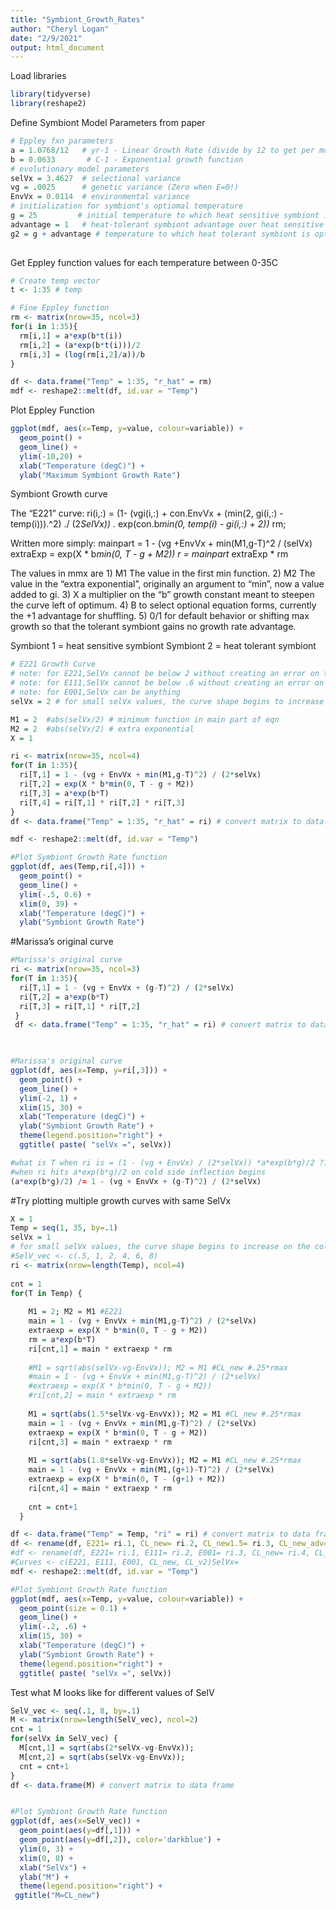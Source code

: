 ```yaml
---
title: "Symbiont_Growth_Rates"
author: "Cheryl Logan"
date: "2/9/2021"
output: html_document
---
```


Load libraries
```r
library(tidyverse)
library(reshape2)
```

Define Symbiont Model Parameters from paper
```r
# Eppley fxn parameters
a = 1.0768/12   # yr-1 - Linear Growth Rate (divide by 12 to get per month)
b = 0.0633       # C-1 - Exponential growth function
# evolutionary model parameters
selVx = 3.4627  # selectional variance
vg = .0025      # genetic variance (Zero when E=0!)
EnvVx = 0.0114  # environmental variance
# initialization for symbiont's optiomal temperature
g = 25         # initial temperature to which heat sensitive symbiont is optimally adapted
advantage = 1   # heat-tolerant symbiont advantage over heat sensitive symbiont (in degC)
g2 = g + advantage # temperature to which heat tolerant symbiont is optimally adapted
 
```

Get Eppley function values for each temperature between 0-35C
```r
# Create temp vector
t <- 1:35 # temp

# Fine Eppley function
rm <- matrix(nrow=35, ncol=3)
for(i in 1:35){
  rm[i,1] = a*exp(b*t(i))
  rm[i,2] = (a*exp(b*t(i)))/2
  rm[i,3] = (log(rm[i,2]/a))/b
}

df <- data.frame("Temp" = 1:35, "r_hat" = rm)
mdf <- reshape2::melt(df, id.var = "Temp")
```

Plot Eppley Function 
```r
ggplot(mdf, aes(x=Temp, y=value, colour=variable)) +
  geom_point() +
  geom_line() +
  ylim(-10,20) +
  xlab("Temperature (degC)") +
  ylab("Maximum Symbiont Growth Rate") 
```

Symbiont Growth curve

The "E221" curve:
ri(i,:) = (1- (vgi(i,:) + con.EnvVx + (min(2, gi(i,:) - temp(i))).^2) ./ (2*SelVx)) .* exp(con.b*min(0, temp(i) - gi(i,:) + 2)) * rm;

Written more simply:
mainpart = 1 - (vg +EnvVx + min(M1,g-T)^2 / (selVx)
extraExp = exp(X * b*min(0, T - g + M2))
r = mainpart * extraExp * rm


The values in mmx are
1) M1 The value in the first min function.
2) M2 The value in the "extra exponential", originally an argument to "min",
now a value added to gi.
3) X a multiplier on the "b" growth constant meant to steepen the curve
left of optimum.
4) B to select optional equation forms, currently the +1 advantage for shuffling.
5) 0/1 for default behavior or shifting max growth so that the tolerant symbiont 
gains no growth rate advantage.

Symbiont 1 = heat sensitive symbiont
Symbiont 2 = heat tolerant symbiont


```r
# E221 Growth Curve
# note: for E221,SelVx cannot be below 2 without creating an error on the left side of the curve
# note: for E111,SelVx cannot be below .6 without creating an error on the left side of the curve
# note: for E001,SelVx can be anything
selVx = 2 # for small selVx values, the curve shape begins to increase on the cold side

M1 = 2  #abs(selVx/2) # minimum function in main part of eqn
M2 = 2  #abs(selVx/2) # extra exponential
X = 1

ri <- matrix(nrow=35, ncol=4)
for(T in 1:35){
  ri[T,1] = 1 - (vg + EnvVx + min(M1,g-T)^2) / (2*selVx) 
  ri[T,2] = exp(X * b*min(0, T - g + M2))
  ri[T,3] = a*exp(b*T)
  ri[T,4] = ri[T,1] * ri[T,2] * ri[T,3]
}
df <- data.frame("Temp" = 1:35, "r_hat" = ri) # convert matrix to data frame

mdf <- reshape2::melt(df, id.var = "Temp")

#Plot Symbiont Growth Rate function
ggplot(df, aes(Temp,ri[,4])) +
  geom_point() +
  geom_line() +
  ylim(-.5, 0.6) +
  xlim(0, 39) +
  xlab("Temperature (degC)") +
  ylab("Symbiont Growth Rate") 
```


#Marissa's original curve
```r
#Marissa's original curve
ri <- matrix(nrow=35, ncol=3)
for(T in 1:35){
  ri[T,1] = 1 - (vg + EnvVx + (g-T)^2) / (2*selVx) 
  ri[T,2] = a*exp(b*T)
  ri[T,3] = ri[T,1] * ri[T,2]
 }
 df <- data.frame("Temp" = 1:35, "r_hat" = ri) # convert matrix to data frame


 
#Marissa's original curve
ggplot(df, aes(x=Temp, y=ri[,3])) +
  geom_point() + 
  geom_line() +
  ylim(-2, 1) +
  xlim(15, 30) +
  xlab("Temperature (degC)") +
  ylab("Symbiont Growth Rate") +
  theme(legend.position="right") + 
  ggtitle( paste( "selVx =", selVx))

#what is T when ri is = (1 - (vg + EnvVx) / (2*selVx)) *a*exp(b*g)/2 ??
#when ri hits a*exp(b*g)/2 on cold side inflection begins
(a*exp(b*g)/2) /= 1 - (vg + EnvVx + (g-T)^2) / (2*selVx) 

```

#Try plotting multiple growth curves with same SelVx
```r
X = 1
Temp = seq(1, 35, by=.1)  
selVx = 1
# for small selVx values, the curve shape begins to increase on the cold side
#SelV_vec <- c(.5, 1, 2, 4, 6, 8)
ri <- matrix(nrow=length(Temp), ncol=4)
  
cnt = 1
for(T in Temp) {
    
    M1 = 2; M2 = M1 #E221
    main = 1 - (vg + EnvVx + min(M1,g-T)^2) / (2*selVx) 
    extraexp = exp(X * b*min(0, T - g + M2))
    rm = a*exp(b*T)
    ri[cnt,1] = main * extraexp * rm
  
    #M1 = sqrt(abs(selVx-vg-EnvVx)); M2 = M1 #CL_new #.25*rmax
    #main = 1 - (vg + EnvVx + min(M1,g-T)^2) / (2*selVx) 
    #extraexp = exp(X * b*min(0, T - g + M2))
    #ri[cnt,2] = main * extraexp * rm
    
    M1 = sqrt(abs(1.5*selVx-vg-EnvVx)); M2 = M1 #CL_new #.25*rmax
    main = 1 - (vg + EnvVx + min(M1,g-T)^2) / (2*selVx) 
    extraexp = exp(X * b*min(0, T - g + M2))
    ri[cnt,3] = main * extraexp * rm
    
    M1 = sqrt(abs(1.8*selVx-vg-EnvVx)); M2 = M1 #CL_new #.25*rmax
    main = 1 - (vg + EnvVx + min(M1,(g+1)-T)^2) / (2*selVx) 
    extraexp = exp(X * b*min(0, T - (g+1) + M2))
    ri[cnt,4] = main * extraexp * rm
    
    cnt = cnt+1
  }

df <- data.frame("Temp" = Temp, "ri" = ri) # convert matrix to data frame
df <- rename(df, E221= ri.1, CL_new= ri.2, CL_new1.5= ri.3, CL_new_adv= ri.4)
#df <- rename(df, E221= ri.1, E111= ri.2, E001= ri.3, CL_new= ri.4, CL_v2= ri.5 )
#Curves <- c(E221, E111, E001, CL_new, CL_v2)SelVx=
mdf <- reshape2::melt(df, id.var = "Temp")

#Plot Symbiont Growth Rate function
ggplot(mdf, aes(x=Temp, y=value, colour=variable)) +
  geom_point(size = 0.1) + 
  geom_line() +
  ylim(-.2, .6) +
  xlim(15, 30) +
  xlab("Temperature (degC)") +
  ylab("Symbiont Growth Rate") +
  theme(legend.position="right") + 
  ggtitle( paste( "selVx =", selVx))
```

Test what M looks like for different values of SelV
```r
SelV_vec <- seq(.1, 8, by=.1)  
M <- matrix(nrow=length(SelV_vec), ncol=2)
cnt = 1 
for(selVx in SelV_vec) {
  M[cnt,1] = sqrt(abs(2*selVx-vg-EnvVx));
  M[cnt,2] = sqrt(abs(selVx-vg-EnvVx));
  cnt = cnt+1
}
df <- data.frame(M) # convert matrix to data frame


#Plot Symbiont Growth Rate function
ggplot(df, aes(x=SelV_vec)) +
  geom_point(aes(y=df[,1])) + 
  geom_point(aes(y=df[,2]), color='darkblue') + 
  ylim(0, 3) +
  xlim(0, 8) +
  xlab("SelVx") +
  ylab("M") +
  theme(legend.position="right") +
 ggtitle("M=CL_new")

```
